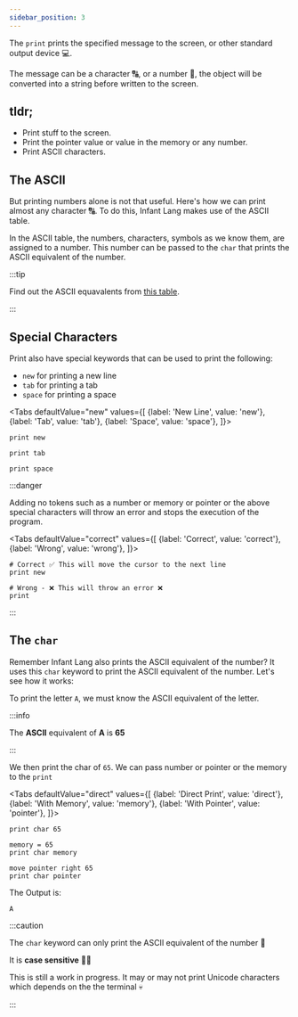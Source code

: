 ```yaml
---
sidebar_position: 3
---
```




The `print` prints the specified message to the screen, or other standard output device 💻. 

The message can be a character 🔠, or a number 🔢, the object will be converted into a string before written to the screen.

## tldr;
- Print stuff to the screen.
- Print the pointer value or value in the memory or any number.
- Print ASCII characters.

## The ASCII

But printing numbers alone is not that useful. Here's how we can print almost any character 🔠. To do this, Infant Lang makes use of the ASCII table. 

In the ASCII table, the numbers, characters, symbols as we know them, are assigned to a number. This number can be passed to the `char` that prints the ASCII equivalent of the number.

:::tip

Find out the ASCII equavalents from [this table](https://www.ascii-code.com/).

:::

## Special Characters

Print also have special keywords that can be used to print the following:
- `new` for printing a new line
- `tab` for printing a tab
- `space` for printing a space

<Tabs
    defaultValue="new"
    values={[
        {label: 'New Line', value: 'new'},
        {label: 'Tab', value: 'tab'},
        {label: 'Space', value: 'space'},
    ]}>
<TabItem value="new">

    print new

</TabItem>
<TabItem value="tab">

    print tab

</TabItem>
<TabItem value="space">

    print space

</TabItem>
</Tabs>

:::danger

Adding no tokens such as a number or memory or pointer or the above special characters will throw an error and stops the execution of the program.

<Tabs
    defaultValue="correct"
    values={[
        {label: 'Correct', value: 'correct'},
        {label: 'Wrong', value: 'wrong'},
    ]}>
<TabItem value="correct">

    # Correct ✅ This will move the cursor to the next line
    print new

</TabItem>
<TabItem value="wrong">

    # Wrong - ❌ This will throw an error ❌
    print 

</TabItem>
</Tabs>

:::

## The `char`
Remember Infant Lang also prints the ASCII equivalent of the number? It uses this `char` keyword to print the ASCII equivalent of the number. Let's see how it works:

To print the letter `A`, we must know the ASCII equivalent of the letter.

:::info

The **ASCII** equivalent of **A** is **65**

:::

We then print the char of `65`. We can pass number or pointer or the memory to the `print`

<Tabs
    defaultValue="direct"
    values={[
        {label: 'Direct Print', value: 'direct'},
        {label: 'With Memory', value: 'memory'},
        {label: 'With Pointer', value: 'pointer'},
    ]}>
<TabItem value="direct">

    print char 65

</TabItem>
<TabItem value="memory">

    memory = 65
    print char memory

</TabItem>
<TabItem value="pointer">

    move pointer right 65
    print char pointer

</TabItem>
</Tabs>

The Output is:
```shell
A
```

:::caution

The `char` keyword can only print the ASCII equivalent of the number 🔢

It is **case sensitive** 👩‍💻

This is still a work in progress. It may or may not print Unicode characters which depends on the the terminal 💀

:::